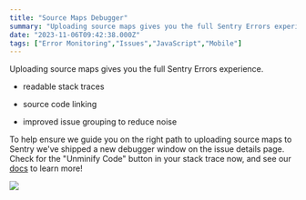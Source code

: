 ```yaml
---
title: "Source Maps Debugger"
summary: "Uploading source maps gives you the full Sentry Errors experience. To help ensure we guide you on the right path to uploading source maps to Sentry we've..."
date: "2023-11-06T09:42:38.000Z"
tags: ["Error Monitoring","Issues","JavaScript","Mobile"]
---
```


  Uploading source maps gives you the full Sentry Errors experience.

* readable stack traces

* source code linking

* improved issue grouping to reduce noise

To help ensure we guide you on the right path to uploading source maps to Sentry we've shipped a new debugger window on the issue details page. Check for the "Unminify Code" button in your stack trace now, and see our [docs](https://docs.sentry.io/platforms/javascript/sourcemaps/) to learn more!

![](https://ik.imagekit.io/launchnotes/production/35u3sya8d2zu98hdik9zqhk9yupj#t=0.1)
